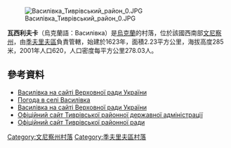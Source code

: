 [[Image:Василівка_Тиврівський_район_0.JPG|right]]

'''瓦西利夫卡'''（烏克蘭語：Василівка）是[[烏克蘭|烏克蘭]]的村落，位於該國西南部[[文尼察州|文尼察州]]，由[[季夫里夫區|季夫里夫區]]負責管轄，始建於1623年，面積2.23平方公里，海拔高度285米，2001年人口620，人口密度每平方公里278.03人。

{{coord|48|59|20|N|28|26|30|E|scale:30000|display=title}}

==參考資料==
* [http://gska2.rada.gov.ua/pls/z7502/A005?rf7571=2926 Василівка на сайті Верховної ради України]{{dead link|date=2018年1月 |bot=InternetArchiveBot |fix-attempted=yes }}
* [http://weather.in.ua/ua/vinnickaja/2603 Погода в селі Василівка] {{Wayback|url=http://weather.in.ua/ua/vinnickaja/2603 |date=20111220094533 }}
* [http://gska2.rada.gov.ua/pls/z7502/A005?rf7571=2926 Василівка на сайті Верховної ради України]{{dead link|date=2018年1月 |bot=InternetArchiveBot |fix-attempted=yes }}
* [https://web.archive.org/web/20130613064716/http://rda.tivrovrada.org.ua/ Офіційний сайт Тиврівської районної державної адміністрації]
* [https://web.archive.org/web/20121212230551/http://rayon.tivrovrada.org.ua/ Офіційний сайт Тиврівської районної ради]

[[Category:文尼察州村落|Category:文尼察州村落]]
[[Category:季夫里夫區村落|Category:季夫里夫區村落]]


{{Vinnytsia-geo-stub}}